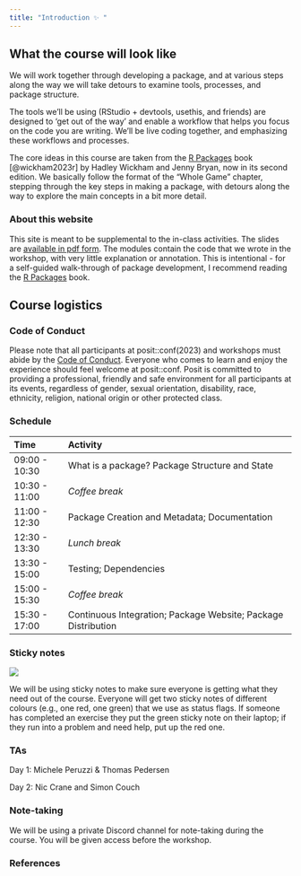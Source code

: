 ```yaml
---
title: "Introduction ✨ "
---
```


## What the course will look like

We will work together through developing a package, and at various steps along the way we will take detours to examine tools, processes, and package structure.

The tools we'll be using (RStudio + devtools, usethis, and friends) are designed to 'get out of the way' and enable a workflow that helps you focus on the code you are writing.
We'll be live coding together, and emphasizing these workflows and processes.

The core ideas in this course are taken from the [R Packages](https://r-pkgs.org) book [@wickham2023r] by Hadley Wickham and Jenny Bryan, now in its second edition.
We basically follow the format of the "Whole Game" chapter, stepping through the key steps in making a package, with detours along the way to explore the main concepts in a bit more detail.

### About this website

This site is meant to be supplemental to the in-class activities.
The slides are [available in pdf form](materials/slides.pdf).
The modules contain the code that we wrote in the workshop, with very little explanation or annotation.
This is intentional - for a self-guided walk-through of package development, I recommend reading the [R Packages](https://r-pkgs.org) book.

## Course logistics

### Code of Conduct

Please note that all participants at posit::conf(2023) and workshops must abide by the [Code of Conduct](https://posit.co/code-of-conduct/).
Everyone who comes to learn and enjoy the experience should feel welcome at posit::conf.
Posit is committed to providing a professional, friendly and safe environment for all participants at its events, regardless of gender, sexual orientation, disability, race, ethnicity, religion, national origin or other protected class.

### Schedule

| Time          | Activity                                                      |
|:--------------|:--------------------------------------------------------------|
| 09:00 - 10:30 | What is a package? Package Structure and State                |
| 10:30 - 11:00 | *Coffee break*                                                |
| 11:00 - 12:30 | Package Creation and Metadata; Documentation                  |
| 12:30 - 13:30 | *Lunch break*                                                 |
| 13:30 - 15:00 | Testing; Dependencies                                         |
| 15:00 - 15:30 | *Coffee break*                                                |
| 15:30 - 17:00 | Continuous Integration; Package Website; Package Distribution |

### Sticky notes

![](img/sticky-notes.png){fig-alt="Two coloured squares representing sticky notes. The red one says \"I'm stuck, please send help\" and the green one says \"I'm good, let's move on\"." fig-align="center"}

We will be using sticky notes to make sure everyone is getting what they need out of the course.
Everyone will get two sticky notes of different colours (e.g., one red, one green) that we use as status flags.
If someone has completed an exercise they put the green sticky note on their laptop; if they run into a problem and need help, put up the red one.

### TAs

Day 1: Michele Peruzzi & Thomas Pedersen

Day 2: Nic Crane and Simon Couch

### Note-taking

We will be using a private Discord channel for note-taking during the course.
You will be given access before the workshop.

### References

::: {#refs}
:::

